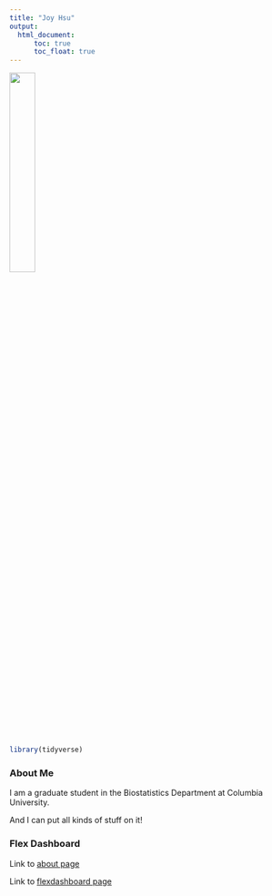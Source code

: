 ```yaml
---
title: "Joy Hsu"
output: 
  html_document:
      toc: true
      toc_float: true
---
```


<img src="images/me.jpg" style="width:30%">

```r
library(tidyverse)
```

### About Me

I am a graduate student in the Biostatistics Department at Columbia University. 

And I can put all kinds of stuff on it!

### Flex Dashboard

Link to [about page](pg_about.html)

Link to [flexdashboard page](pg_flexdashboard.html)